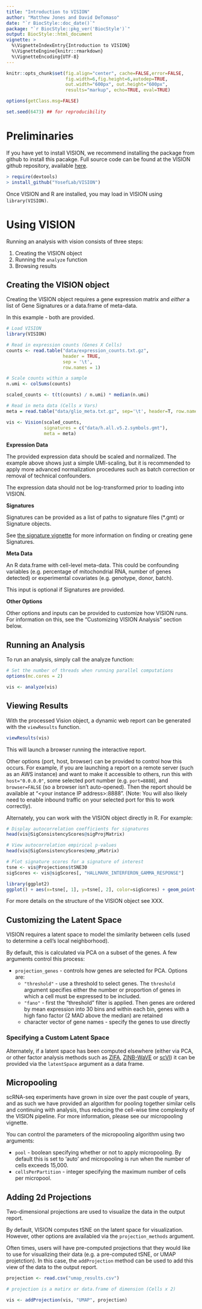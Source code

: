 ```yaml
---
title: "Introduction to VISION"
author: "Matthew Jones and David DeTomaso"
date: "`r BiocStyle::doc_date()`"
package: "`r BiocStyle::pkg_ver('BiocStyle')`"
output: BiocStyle::html_document
vignette: >
  %\VignetteIndexEntry{Introduction to VISION}
  %\VignetteEngine{knitr::rmarkdown}
  %\VignetteEncoding{UTF-8}
---
```


<style>
pre.bluecars {
    background-color: #aabbff !important;
}
pre.redcars {
    background-color: #ffbbbb !important;
}
</style>


``` r

knitr::opts_chunk$set(fig.align="center", cache=FALSE,error=FALSE,
                      fig.width=6,fig.height=6,autodep=TRUE,
                      out.width="600px", out.height="600px",
                      results="markup", echo=TRUE, eval=TRUE)

options(getClass.msg=FALSE)

set.seed(6473) ## for reproducibility

```

# Preliminaries

If you have yet to install VISION, we recommend installing the package from github to install this pacakge. Full source code can be found at the VISION github repository, available [here](http://www.github.com/YosefLab/VISION). 

```r
> require(devtools)
> install_github("YosefLab/VISION")
```

Once VISION and R are installed, you may load in VISION using `library(VISION)`. 

# Using VISION

Running an analysis with vision consists of three steps:

1. Creating the VISION object
2. Running the `analyze` function
3. Browsing results

## Creating the VISION object

Creating the VISION object requires a gene expression matrix and *either* a list of Gene Signatures or a data.frame of meta-data.

In this example - both are provided.

```r
# Load VISION
library(VISION)

# Read in expression counts (Genes X Cells)
counts <- read.table("data/expression_counts.txt.gz",
                     header = TRUE,
                     sep = '\t',
                     row.names = 1)

# Scale counts within a sample
n.umi <- colSums(counts)

scaled_counts <- t(t(counts) / n.umi) * median(n.umi)

# Read in meta data (Cells x Vars)
meta = read.table("data/glio_meta.txt.gz", sep='\t', header=T, row.names=1)

vis <- Vision(scaled_counts, 
              signatures = c("data/h.all.v5.2.symbols.gmt"), 
              meta = meta)
```

**Expression Data**

The provided expression data should be scaled and normalized.  The example above shows just a simple UMI-scaling, but it is recommended to apply more advanced normalization procedures such as batch correction or removal of technical confounders.

The expression data should not be log-transformed prior to loading into VISION.

**Signatures**

Signatures can be provided as a list of paths to signature files (\*.gmt) or Signature objects.  

See [the signature vignette](Signatures.html) for more information on finding or creating gene Signatures.

**Meta Data**

An R data.frame with cell-level meta-data.  This could be confounding variables (e.g. percentage of mitochondrial RNA, number of genes detected) or experimental covariates (e.g. genotype, donor, batch).

This input is optional if Signatures are provided.

**Other Options**

Other options and inputs can be provided to customize how VISION runs.  For information on this, see the "Customizing VISION Analysis" section below.

## Running an Analysis

To run an analysis, simply call the analyze function:

```r

# Set the number of threads when running parallel computations
options(mc.cores = 2)

vis <- analyze(vis)
```

## Viewing Results

With the processed Vision object, a dynamic web report can be generated with the `viewResults` function.

```r
viewResults(vis)
```

This will launch a browser running the interactive report.  

Other options (port, host, browser) can be provided to control how this occurs.  For example, if you are launching a report on a remote server (such as an AWS instance) and want to make it accessible to others, run this with `host="0.0.0.0"`, some selected port number (e.g. `port=8888`), and `browser=FALSE` (so a browser isn't auto-opened).  Then the report should be available at "\<your instance IP address\>:8888".  (Note:  You will also likely need to enable inbound traffic on your selected port for this to work correctly).

Alternately, you can work with the VISION object directly in R. For example:

```r
# Display autocorrelation coefficients for signatures
head(vis@SigConsistencyScores@sigProjMatrix)

# View autocorrelation empirical p-values
head(vis@SigConsistencyScores@emp_pMatrix)

# Plot signature scores for a signature of interest
tsne <- vis@Projections$tSNE30
sigScores <- vis@sigScores[, "HALLMARK_INTERFERON_GAMMA_RESPONSE"]

library(ggplot2)
ggplot() + aes(x=tsne[, 1], y=tsne[, 2], color=sigScores) + geom_point()
```

For more details on the structure of the VISION object see XXX.


## Customizing the Latent Space

VISION requires a latent space to model the similarity between cells (used to determine a cell's local neighborhood).

By default, this is calculated via PCA on a subset of the genes.  A few arguments control this process:

- `projection_genes` - controls how genes are selected for PCA.  Options are:
    - `"threshold"` - use a threshold to select genes.  The `threshold` argument specifies either the number or proportion of genes in which a cell must be expressed to be included.
    - `"fano"` - first the "threshold" filter is applied.  Then genes are ordered by mean expression into 30 bins and within each bin, genes with a high fano factor (2 MAD above the median) are retained
    - character vector of gene names - specify the genes to use directly

### Specifying a Custom Latent Space

Alternately, if a latent space has been computed elsewhere (either via PCA, or other factor analysis methods such as [ZIFA](https://github.com/epierson9/ZIFA), [ZINB-WaVE](https://github.com/drisso/zinbwave) or [scVI](https://github.com/YosefLab/scVI)) it can be provided via the `latentSpace` argument as a data frame.

## Micropooling

scRNA-seq experiments have grown in size over the past couple of years, and as such we have provided an algorithm for pooling together similar cells and continuing with analysis, thus reducing the cell-wise time complexity of the VISION pipeline. For more information, please see our micropooling vignette. 

You can control the parameters of the micropooling algorithm using two arguments:

- `pool` - boolean specifying whether or not to apply micropooling.  By default this is set to 'auto' and micropooling is run when the number of cells exceeds 15,000.
- `cellsPerPartition` - integer specifying the maximum number of cells per micropool.


## Adding 2d Projections

Two-dimensional projections are used to visualize the data in the output report.

By default, VISION computes tSNE on the latent space for visualization.  However, other options are availabled via the `projection_methods` argument.

Often times, users will have pre-computed projections that they would like to use for visualizing their data (e.g. a pre-computed tSNE, or UMAP projetction). In this case, the `addProjection` method can be used to add this view of the data to the output report.

```r
projection <- read.csv("umap_results.csv")

# projection is a matirx or data.frame of dimension (Cells x 2)

vis <- addProjection(vis, "UMAP", projection)
```
